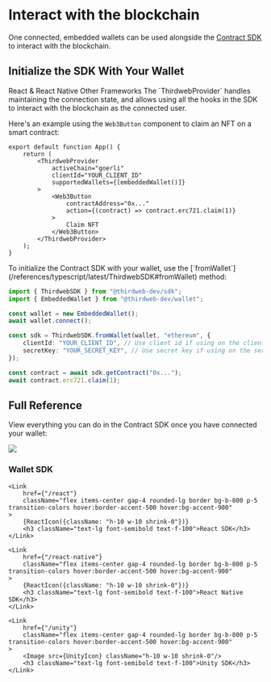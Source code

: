 
# Interact with the blockchain

One connected, embedded wallets can be used alongside the [Contract SDK](/sdk) to interact with the blockchain.

## Initialize the SDK With Your Wallet

<Tabs defaultValue="react">

<TabsList>
	<TabsTrigger value="react">React & React Native </TabsTrigger>
	<TabsTrigger value="typescript">Other Frameworks</TabsTrigger>
</TabsList>

<TabsContent value="react">
The `ThirdwebProvider` handles maintaining the connection state, and allows using all the hooks in the SDK to interact with the blockchain as the connected user.

Here's an example using the `Web3Button` component to claim an NFT on a smart contract:

```tsx
export default function App() {
	return (
		<ThirdwebProvider
			activeChain="goerli"
			clientId="YOUR_CLIENT_ID"
			supportedWallets={[embeddedWallet()]}
		>
			<Web3Button
				contractAddress="0x..."
				action={(contract) => contract.erc721.claim(1)}
			>
				Claim NFT
			</Web3Button>
		</ThirdwebProvider>
	);
}
```

</TabsContent>

<TabsContent value="typescript">
To initialize the Contract SDK with your wallet, use the [`fromWallet`](/references/typescript/latest/ThirdwebSDK#fromWallet) method:

```typescript
import { ThirdwebSDK } from "@thirdweb-dev/sdk";
import { EmbeddedWallet } from "@thirdweb-dev/wallet";

const wallet = new EmbeddedWallet();
await wallet.connect();

const sdk = ThirdwebSDK.fromWallet(wallet, "ethereum", {
	clientId: "YOUR_CLIENT_ID", // Use client id if using on the client side, get it from dashboard settings
	secretKey: "YOUR_SECRET_KEY", // Use secret key if using on the server, get it from dashboard settings
});

const contract = await sdk.getContract("0x...");
await contract.erc721.claim(1);
```

</TabsContent>

</Tabs>

## Full Reference

View everything you can do in the Contract SDK once you have connected your wallet:

<div className="grid gap-5 md:grid-cols-2 lg:grid-cols-3">
	<Link
		href={"/wallets"}
		className="flex items-center gap-4 rounded-lg border bg-b-800 p-5 transition-colors hover:border-accent-500 hover:bg-accent-900"
	>
		<Image src={WalletIcon} className="h-10 w-10 shrink-0"/>
		<h3 className="text-lg font-semibold text-f-100">Wallet SDK</h3>
	</Link>

    <Link
    	href={"/react"}
    	className="flex items-center gap-4 rounded-lg border bg-b-800 p-5 transition-colors hover:border-accent-500 hover:bg-accent-900"
    >
    	{ReactIcon({className: "h-10 w-10 shrink-0"})}
    	<h3 className="text-lg font-semibold text-f-100">React SDK</h3>
    </Link>

    <Link
    	href={"/react-native"}
    	className="flex items-center gap-4 rounded-lg border bg-b-800 p-5 transition-colors hover:border-accent-500 hover:bg-accent-900"
    >
    	{ReactIcon({className: "h-10 w-10 shrink-0"})}
    	<h3 className="text-lg font-semibold text-f-100">React Native SDK</h3>
    </Link>

    <Link
    	href={"/unity"}
    	className="flex items-center gap-4 rounded-lg border bg-b-800 p-5 transition-colors hover:border-accent-500 hover:bg-accent-900"
    >
    	<Image src={UnityIcon} className="h-10 w-10 shrink-0"/>
    	<h3 className="text-lg font-semibold text-f-100">Unity SDK</h3>
    </Link>

</div>
